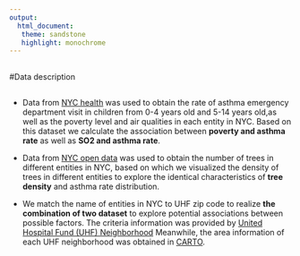 ```yaml
---
output:
  html_document:
   theme: sandstone
   highlight: monochrome
---
```

##
##
#Data description

##
##
##
##

*   Data from [NYC health](http://a816-dohbesp.nyc.gov/IndicatorPublic/PublicTracking.aspx) was used to obtain the rate of asthma emergency department visit in children from 0-4 years old and 5-14 years old,as well as the poverty level and air qualities in each entity in NYC. Based on this dataset we calculate the association between __poverty and asthma rate__ as well as __SO2 and asthma rate__.


*   Data from [NYC open data](https://data.cityofnewyork.us/Environment/2015-Street-Tree-Census-Tree-Data/pi5s-9p35) was used to obtain the number of trees in different entities in NYC, based on which we visualized the density of trees in different entities to explore the identical characteristics of __tree density__ and asthma rate distribution.


*   We match the name of entities in NYC to UHF zip code to realize __the combination of two dataset__ to explore potential associations between possible factors. The criteria information was provided by [United Hospital Fund (UHF) Neighborhood](http://www.infoshare.org/misc/UHF.pdf) Meanwhile, the area information of each UHF neighborhood was obtained in [CARTO](https://catharob.carto.com/tables/uhf_42_dohmh_2009/public).






